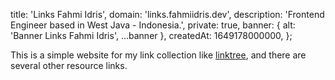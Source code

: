 
  title: 'Links Fahmi Idris',
  domain: 'links.fahmiidris.dev',
  description: 'Frontend Engineer based in West Java - Indonesia.',
  private: true,
  banner: { alt: 'Banner Links Fahmi Idris', ...banner },
  createdAt: 1649178000000,
};

This is a simple website for my link collection like [linktree](https://linktr.ee), and there are several other resource links.
